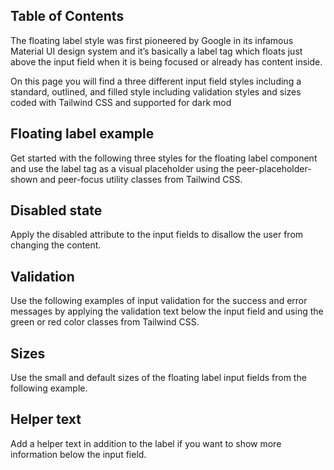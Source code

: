 
## Table of Contents

The floating label style was first pioneered by Google in its infamous Material UI design system and it’s basically a label tag which floats just above the input field when it is being focused or already has content inside.

On this page you will find a three different input field styles including a standard, outlined, and filled style including validation styles and sizes coded with Tailwind CSS and supported for dark mod
## Floating label example
Get started with the following three styles for the floating label component and use the label tag as a visual placeholder using the peer-placeholder-shown and peer-focus utility classes from Tailwind CSS.

<CodePreview title="Floating Label" className="grid grid-flow-col justify-stretch space-x-4">
    <FloatingLabel buttonStyle="filled" label="Label" />
    <FloatingLabel buttonStyle="outlined" label="Label" />
    <FloatingLabel buttonStyle="standard" label="Label" />
</CodePreview>

## Disabled state
Apply the disabled attribute to the input fields to disallow the user from changing the content.

<CodePreview title="Floating Label" className="grid grid-flow-col justify-stretch space-x-4">
    <FloatingLabel buttonStyle="filled" label="Label" disabled={true} />
    <FloatingLabel buttonStyle="outlined" label="Label" disabled={true}/>
    <FloatingLabel buttonStyle="standard" label="Label" disabled={true}/>
</CodePreview>

## Validation
Use the following examples of input validation for the success and error messages by applying the validation text below the input field and using the green or red color classes from Tailwind CSS.
<CodePreview title="Floating Label" className="flex flex-col">
    <div className="grid grid-flow-col justify-stretch space-x-4">
        <FloatingLabel buttonStyle="filled" label="Filled Success" error={false} />
        <FloatingLabel buttonStyle="outlined" label="Outlined Success" error={false}/>
        <FloatingLabel buttonStyle="standard" label="Standard Success" error={false}/>
    </div>
    <div className="grid grid-flow-col justify-stretch space-x-4">
        <FloatingLabel buttonStyle="filled" label="Filled Error" error={true} />
        <FloatingLabel buttonStyle="outlined" label="Outlined Error" error={true}/>
        <FloatingLabel buttonStyle="standard" label="Standard Error" error={true}/>
    </div>
</CodePreview>
## Sizes
Use the small and default sizes of the floating label input fields from the following example.
<CodePreview title="Floating Label" className="flex flex-col">
    <div className="grid grid-flow-col justify-stretch space-x-4">
        <FloatingLabel buttonStyle="filled" label="Small Filled" sizing="sm" />
        <FloatingLabel buttonStyle="outlined" label="Small Outlined" sizing="sm"/>
        <FloatingLabel buttonStyle="standard" label="Small Standard" sizing="sm"/>
    </div>
    <div className="grid grid-flow-col justify-stretch space-x-4">
        <FloatingLabel buttonStyle="filled" label="Default Filled"/>
        <FloatingLabel buttonStyle="outlined" label="Default Outlined"/>
        <FloatingLabel buttonStyle="standard" label="Default Standard"/>
    </div>
</CodePreview>
## Helper text
Add a helper text in addition to the label if you want to show more information below the input field.
<CodePreview title="Floating Label" className="grid grid-flow-col justify-stretch space-x-4">
    <FloatingLabel buttonStyle="filled" label="Floating Helper"  helperText="Remember, contributions to this topic should follow our Community Guidelines."/>
</CodePreview>
